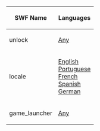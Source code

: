

<center>
{|class="wikitable" border="1"
!SWF Name
!Languages
|-
|unlock||[[Media:GamesUnlockUnlock.swf|Any]]
|-
|locale||[[Media:GamesUnlockLangENLocale.swf|English]]<br>[[Media:GamesUnlockLangPTLocale.swf|Portuguese]]<br>[[Media:GamesUnlockLangFRLocale.swf|French]]<br>[[Media:GamesUnlockLangESLocale.swf|Spanish]]<br>[[Media:GamesUnlockLangDELocale.swf|German]]
|-
|game_launcher||[[Media:ClientGame_launcher.swf|Any]]
|}
</center>